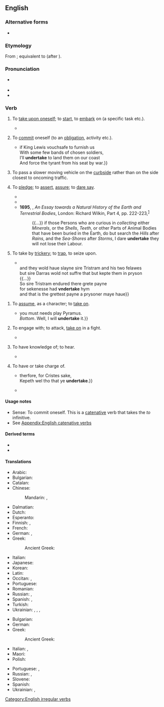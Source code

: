 ==English==

===Alternative forms===
* {{alter|en|undirtake||obsolete}}

===Etymology===
From {{inh|en|enm|undertaken}}; equivalent to {{prefix|en|under|take}} (after {{m|en|undernim}}).

===Pronunciation===
* {{a|UK}} {{IPA|en|/ʌndəˈteɪk/}}
* {{audio|en|en-us-undertake.ogg|Audio (US)}}
* {{rhymes|en|eɪk|s=3}}

===Verb===
{{en-verb|undertakes|undertaking|undertook|undertaken}}

# {{lb|en|transitive}} To [[take upon oneself]]; to [[start]], to [[embark]] on (a specific task etc.).
#* {{RQ:Milton Paradise Lost|2|line=417-420|text=This said, he sat; and expectation held<br>His look suspense, awaiting who appeared<br>To second, or oppose, or '''undertake'''<br>The perilous attempt.}}
# {{lb|en|intransitive}} To [[commit]] oneself (to an [[obligation]], activity etc.).
#: {{ux|en|He '''undertook''' to exercise more in future.}}
#* {{RQ:Shakespeare Henry 6-3|III|3|text={{...}} if King Lewis vouchsafe to furnish us<br>With some few bands of chosen soldiers,<br>I’ll '''undertake''' to land them on our coast<br>And force the tyrant from his seat by war.}}
# {{lb|en|Britain|informal}} To pass a slower moving vehicle on the [[curbside]] rather than on the side closest to oncoming traffic.
#: {{ant|en|overtake}}
# {{lb|en|archaic|intransitive}} To [[pledge]]; to [[assert]], [[assure]]; to [[dare say]].
#* {{RQ:Chaucer Canterbury Tales|General Prologue|line=289-291|text=As leene was his hors as is a rake,<br>And he nas nat right fat, I '''undertake''',<br>But looked holwe and therto sobrely.}}
#* {{RQ:Shakespeare Henry 6-1|V|3|text=That is her ransom; I deliver her;<br>And those two counties I will '''undertake'''<br>Your grace shall well and quietly enjoy.}}
#* '''1695''', {{w|John Woodward (naturalist)|John Woodward}}, ''An Essay towards a Natural History of the Earth and Terrestrial Bodies'', London: Richard Wilkin, Part 4, pp. 222-223,<sup>[https://archive.org/details/essaytowardnatur00wood]</sup>
#*: {{...}} if those Persons who are curious in ''collecting'' either ''Minerals'', or the ''Shells'', ''Teeth'', or other Parts of Animal Bodies that have been buried in the Earth, do but search the ''Hills'' after ''Rains'', and the ''Sea-Shores'' after ''Storms'', I dare '''undertake''' they will not lose their Labour.
# {{lb|en|obsolete|transitive}} To take by [[trickery]]; to [[trap]], to seize upon.
#* {{RQ:Mlry MrtDrthr|11.37|2|IX|xxxvij|passage=there came fourty knyghtes to sire Darras <br>{{...}}<br> and they wold haue slayne sire Tristram and his two felawes <br> but sire Darras wold not suffre that but kepte them in pryson <br>{{...}}<br> So sire Tristram endured there grete payne <br> for sekenesse had '''vndertake''' hym <br> and that is the grettest payne a prysoner maye haue}}
<!--Prior quote:So Sir Trystram endured there grete payne, for syknes had '''undirtake''' hym&mdash;and that ys the grettist payne a presoner may have-->
# {{lb|en|obsolete}} To [[assume]], as a character; to [[take on]].
#* {{RQ:Shakespeare Midsummer|I|2|text=''Quince''. {{...}} you must needs play Pyramus.<br>''Bottom''. Well, I will '''undertake''' it.}}
# {{lb|en|obsolete}} To engage with; to attack, [[take on]] in a fight.
#* {{RQ:Shakespeare Cymbeline|II|1|text=It is not fit your lordship should '''undertake''' every companion that you give offence to.}}
# {{lb|en|obsolete}} To have knowledge of; to hear.
#* {{RQ:Spenser Faerie Queene|5|3|34|text=Ne he his mouth would open unto wight,<br>Untill that Guyon selfe unto him spake,<br>And called Brigadore, (so was he hight,)<br>Whose voice so soone as he did '''undertake''',<br>Eftsoones he stood as still as any stake,}}
# {{lb|en|obsolete}} To have or take charge of.
#* {{RQ:Chaucer Canterbury Tales|Physician's Tale|line=81-82|text={{...}} therfore, for Cristes sake,<br>Kepeth wel tho that ye '''undertake'''.{{attention|en|Middle English}}}}
#* {{RQ:Shakespeare Henry 8|II|1|text=To the water side I must conduct your grace;<br>Then give my charge up to Sir Nicholas Vaux,<br>Who '''undertakes''' you to your end.}}

====Usage notes====
* Sense: To commit oneself. This is a [[catenative]] verb that takes the ''to'' infinitive.
* See [[Appendix:English catenative verbs]]

====Derived terms====
* {{l|en|undertaker}}
* {{l|en|undertaking}}

====Translations====
{{trans-top|to start an enterprise}}
* Arabic: {{t+|ar|قَامَ}}
* Bulgarian: {{t+|bg|предприемам}}
* Catalan: {{t+|ca|emprendre}}
* Chinese:
*: Mandarin: {{t+|cmn|進行|sc=Hani}}, {{t+|cmn|进行|tr=jìnxíng|sc=Hani}}
* Dalmatian: {{t|dlm|imprandro}}
* Dutch: {{t+|nl|ondernemen}}
* Esperanto: {{t+|eo|entrepreni}}
* Finnish: {{t+|fi|ryhtyä}}, {{t+|fi|ruveta}}
* French: {{t+|fr|entreprendre}}
* German: {{t+|de|unternehmen}}, {{t+|de|ausführen}}
* Greek:
*: Ancient Greek: {{t|grc|ἐπιχειρέω}}
{{trans-mid}}
* Italian: {{t+|it|intraprendere}}
* Japanese: {{t|ja|取り掛かる|tr=とりかかる, torikakaru|sc=Jpan}}
* Korean: {{t+|ko|맡다}}
* Latin: {{t+|la|adeo}}
* Occitan: {{t|oc|emprendre}}, {{t|oc|emprene}}
* Portuguese: {{t+|pt|empreender|m}}
* Romanian: {{t+|ro|întreprinde}}
* Russian: {{t+|ru|предпринима́ть|impf}}, {{t+|ru|предприня́ть|pf}}
* Spanish: {{t+|es|emprender}}, {{t+|es|acometer}}
* Turkish: {{t+|tr|girişmek}}
* Ukrainian: {{t+|uk|роби́ти}}, {{t+|uk|зді́йснювати}}, {{t|uk|розпочина́ти}}, {{t+|uk|бра́тися}}
{{trans-bottom}}

{{trans-top|to commit oneself to an obligation}}
* Bulgarian: {{t|bg|поемам задължение}}
* German: {{t+|de|verpflichten|alt=sich verpflichten}}
* Greek:
*: Ancient Greek: {{t|grc|ἐπιχειρέω}}
* Italian: {{t+|it|impegnarsi}}, {{t+|it|dedicarsi}}
* Maori: {{t|mi|oati}}
* Polish: {{t+|pl|przedsięwziąć|impf}}
{{trans-mid}}
* Portuguese: {{t+|pt|dedicar}}, {{t|pt|comprometer-se}}
* Russian: {{t+|ru|руча́ться|impf}}, {{t+|ru|поручи́ться|pf}}
* Slovene: {{t|sl|zavezati se|pf}}
* Spanish: {{t+|es|comprometerse|alt=comprometerse a}}
* Ukrainian: {{t|uk|руча́тися}}, {{t|uk|гарантува́ти}}
{{trans-bottom}}

[[Category:English irregular verbs]]